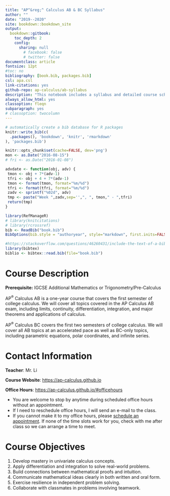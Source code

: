 ```yaml
--- 
title: "AP^&reg;^ Calculus AB & BC Syllabus"
author: ""
date: "2019--2020"
site: bookdown::bookdown_site
output: 
  bookdown::gitbook:
    toc_depth: 2
    config:
      sharing: null
        # facebook: false
        # twitter: false
documentclass: article
fontsize: 12pt
#toc: no
bibliography: [book.bib, packages.bib]
csl: apa.csl
link-citations: yes
github-repo: ap-calculus/ab-syllabus
description: "This notebook includes a syllabus and detailed course schedule for AP Calculus AB and BC."
always_allow_html: yes
classoption: fleqn
subparagraph: yes
# classoption: twocolumn
---
```


```r
# automatically create a bib database for R packages
knitr::write_bib(c(
  .packages(), 'bookdown', 'knitr', 'rmarkdown'
), 'packages.bib')
```

```r
knitr::opts_chunk$set(cache=FALSE, dev='png')
mon <- as.Date("2016-08-15")
# fri <- as.Date("2016-01-08")

advdate <- function(obj, adv) {
 tmon <- obj + 7*(adv-1)
 tfri <- obj + 4 + 7*(adv-1)
 tmon <- format(tmon, format="%m/%d")
 tfri <- format(tfri, format="%m/%d")
 zadv <- sprintf("%02d", adv)
 tmp <- paste("Week ",zadv,sep='',", ", tmon," - ",tfri)
 return(tmp)
}

library(RefManageR)
# library(knitcitations)
# library(rcrossref)
bib <- ReadBib("book.bib")
BibOptions(bib.style = "authoryear", style="markdown", first.inits=FALSE, max.names = 4, check.entries = FALSE)

#https://stackoverflow.com/questions/46260431/include-the-text-of-a-bibentry-in-the-rmarkdown-text-body-output
library(bibtex)
biblio <- bibtex::read.bib(file="book.bib")
```
# Course Description

**Prerequisite:** IGCSE Additional Mathematics or Trigonometry/Pre-Calculus

AP^&reg;^ Calculus AB is a one-year course that covers the first semester of college calculus. We will cover all topics covered in the AP Calculus AB exam, including limits, continuity, differentiation, integration, and major theorems and applications of calculus.

AP^&reg;^ Calculus BC covers the first two semesters of college calculus. We will cover all AB topics at an accelerated pace as well as BC-only topics, including parametric equations, polar coordinates, and infinite series.

# Contact Information

**Teacher**: Mr. Li

**Course Website**: [https://ap-calculus.github.io](https://ap-calculus.github.io){target="_blank"}

**Office Hours**: [https://ap-calculus.github.io/#officehours](https://ap-calculus.github.io/#officehours){target="_blank"}

  * You are welcome to stop by anytime during scheduled office hours without an appointment.
  * If I need to reschedule office hours, I will send an e-mail to the class.
  * If you cannot make it to my office hours, please [schedule an appointment](https://ap-calculus.github.io/#officehours){target="_blank"}. If none of the time slots work for you, check with me after class so we can arrange a time to meet.
  
# Course Objectives

1. Develop mastery in univariate calculus concepts.
2. Apply differentiation and integration to solve real-world problems.
3. Build connections between mathematical proofs and intuition.
4. Communicate mathematical ideas clearly in both written and oral form.
5. Exercise resilience in independent problem solving.
6. Collaborate with classmates in problems involving teamwork.


